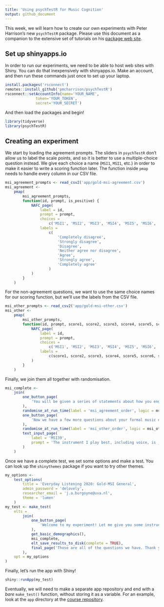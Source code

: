 ```yaml
---
title: 'Using psychTestR for Music Cognition'
output: github_document
---
```


This week, we will learn how to create our own experiments with Peter Harrison's new `psychTestR` package. Please use this document as a companion to the extensive set of tutorials on his [package web site](https://pmcharrison.github.io/psychTestR/).

## Set up shinyapps.io

In order to run our experiments, we need to be able to host web sites with Shiny. You can do that inexpensively with shinyapps.io. Make an account, and then run these commands just once to set up your laptop.

```r
install.packages('rsconnect')
remotes::install_github('pmcharrison/psychTestR')
rsconnect::setAccountInfo(name='YOUR_NAME',
			  token='YOUR_TOKEN',
			  secret='YOUR_SECRET')
```

And then load the packages and begin!

```r
library(tidyverse)
library(psychTestR)
```

## Creating an experiment

We start by loading the agreement prompts. The sliders in `psychTestR` don't allow us to label the scale points, and so it is better to use a multiple-choice question instead. We give each choice a name (`MSI1`, `MSI1`, etc.) in order to make it easier to write a scoring function later. The function inside `pmap` needs to handle every column in our CSV file.

```r
msi_agreement_prompts <- read_csv2('app/gold-msi-agreement.csv')
msi_agreement <- 
    pmap(
        msi_agreement_prompts,
        function(id, prompt, is_positive) {
            NAFC_page(
                label = id,
                prompt = prompt,
                choices = 
                    c('MSI1', 'MSI2', 'MSI3', 'MSI4', 'MSI5', 'MSI6', 'MSI7'),
                labels = 
                    c(
                        'Completely disagree',
                        'Strongly disagree',
                        'Disagree',
                        'Neither agree nor disagree',
                        'Agree',
                        'Strongly agree',
                        'Completely agree'
                    )
            )
        }
    )
```

For the non-agreement questions, we want to use the same choice names for our scoring function, but we'll use the labels from the CSV file.

```r
msi_other_prompts <- read_csv2('app/gold-msi-other.csv')
msi_other <-
    pmap(
        msi_other_prompts,
        function(id, prompt, score1, score2, score3, score4, score5, score6, score7, is_positive) {
            NAFC_page(
                label = id,
                prompt = prompt,
                choices = 
                    c('MSI1', 'MSI2', 'MSI3', 'MSI4', 'MSI5', 'MSI6', 'MSI7'),
                labels = 
                    c(score1, score2, score3, score4, score5, score6, score7)
            )
        }
    )
```

Finally, we join them all together with randomisation.

```r
msi_complete <- 
    join(
        one_button_page(
            'You will be given a series of statements about how you engage with music in your daily life. Please tell us how much you agree with them.'
        ),
        randomise_at_run_time(label = 'msi_agreement_order', logic = msi_agreement),
        one_button_page(
            'Now we have a few more questions about your formal music experience in the past.'
        ),
        randomise_at_run_time(label = 'msi_other_order', logic = msi_other),
        text_input_page(
            label = 'MSI39',
            prompt = 'The instrument I play best, including voice, is _____.'
        )
    )
```

Once we have a complete test, we set some options and make a test. You can look up the `shinythemes` package if you want to try other themes.

```r
my_options <-
    test_options(
        title = 'Everyday Listening 2020: Gold-MSI General',
        admin_password = 'delovely',
        researcher_email = 'j.a.burgoyne@uva.nl',
        theme = 'lumen'
    )
my_test <- make_test(
    elts = 
        join(
            one_button_page(
                'Welcome to my experiment! Let me give you some instructions.'
            ),
            get_basic_demographics(),
            msi_complete,
            elt_save_results_to_disk(complete = TRUE),
            final_page('Those are all of the questions we have. Thank you!')
        ),
    opt = my_options
)
```

Finally, let's run the app with Shiny!

```r
shiny::runApp(my_test)
```

Eventually, we will need to make a separate app repository and end with a *bare* `make_test()` function, without storing it as a variable. For an example, look at the `app` directory at the [course repository](https://github.com/jaburgoyne/everyday2020).

